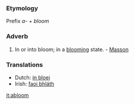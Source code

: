 ===Etymology===
Prefix ''a-'' + ''bloom''
===Adverb===
#In or into bloom; in a [[blooming]] state. - [[Masson]]

===Translations===

*Dutch: [[in bloei]]
*Irish: [[faoi bhláth]]

[[it:abloom]]